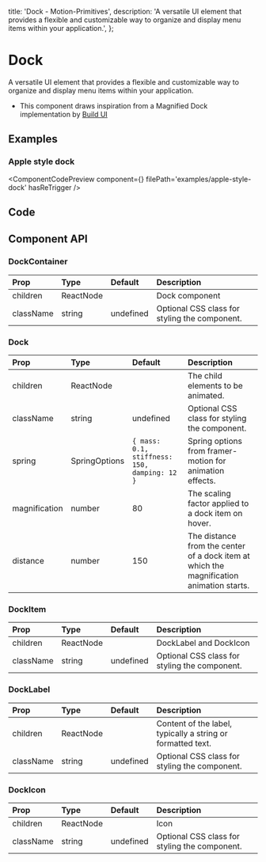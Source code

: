   title: 'Dock - Motion-Primitives',
  description:
    'A versatile UI element that provides a flexible and customizable way to organize and display menu items within your application.',
};


# Dock

A versatile UI element that provides a flexible and customizable way to organize and display menu items within your application.

- This component draws inspiration from a Magnified Dock implementation by [Build UI](https://buildui.com/recipes/magnified-dock)

## Examples

### Apple style dock

<ComponentCodePreview
  component={<AppleStyleDock />}
  filePath='examples/apple-style-dock'
  hasReTrigger
/>

## Code

<CodeBlock filePath='components/core/dock.tsx' />

## Component API

### DockContainer

| Prop      | Type      | Default   | Description                                   |
| :-------- | :-------- | :-------- | :-------------------------------------------- |
| children  | ReactNode |           | Dock component                                |
| className | string    | undefined | Optional CSS class for styling the component. |

### Dock

| Prop          | Type          | Default                                      | Description                                                                              |
| :------------ | :------------ | :------------------------------------------- | :--------------------------------------------------------------------------------------- |
| children      | ReactNode     |                                              | The child elements to be animated.                                                       |
| className     | string        | undefined                                    | Optional CSS class for styling the component.                                            |
| spring        | SpringOptions | `{ mass: 0.1, stiffness: 150, damping: 12 }` | Spring options from framer-motion for animation effects.                                 |
| magnification | number        | 80                                           | The scaling factor applied to a dock item on hover.                                      |
| distance      | number        | 150                                          | The distance from the center of a dock item at which the magnification animation starts. |

### DockItem

| Prop      | Type      | Default   | Description                                   |
| :-------- | :-------- | :-------- | :-------------------------------------------- |
| children  | ReactNode |           | DockLabel and DockIcon                        |
| className | string    | undefined | Optional CSS class for styling the component. |

### DockLabel

| Prop      | Type      | Default   | Description                                                 |
| :-------- | :-------- | :-------- | :---------------------------------------------------------- |
| children  | ReactNode |           | Content of the label, typically a string or formatted text. |
| className | string    | undefined | Optional CSS class for styling the component.               |

### DockIcon

| Prop      | Type      | Default   | Description                                   |
| :-------- | :-------- | :-------- | :-------------------------------------------- |
| children  | ReactNode |           | Icon                                          |
| className | string    | undefined | Optional CSS class for styling the component. |
